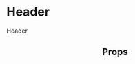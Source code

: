 

<Meta title="Header" component={Header} />

# Header

Header

<Preview>
  <Story name="header">
    <Header
      text="daniel"
      imgUrl="https://larrotta69.github.io/app/img/tigre_50.png"
    />
  </Story>
</Preview>

## Props

<Props of={Header} />
